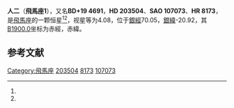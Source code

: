 {{Otheruses|subject=恆星|other=網路名人|人2}}
{{Starbox begin
| name = 飛馬座1
}}
{{Starbox observe
| epoch = [[J2000.0|J2000.0]]
| constell = [[飛馬座|飛馬座]]<ref name=SIMBAD>{{cite web
 | url=http://simbad.u-strasbg.fr/simbad/sim-id?Ident=HR+8173
 | title=Pulsating variable Star
 | publisher=Centre de Données astronomiques de Strasbourg
 | work=SIMBAD
 | accessdate=2012-07-13
 | archive-date=2019-09-26
 | archive-url=https://web.archive.org/web/20190926103148/http://simbad.u-strasbg.fr/simbad/sim-id?Ident=HR+8173
 | dead-url=no
 }}</ref><ref name=DATA>{{cite web
 | url=http://vizier.u-strasbg.fr/viz-bin/VizieR-5?-out.add=.&-source=5050&-corr=PK=HR&-out.max=9999&HR=8173
 | title=VizieR Detailed Page
 | accessdate=2012-07-13
 | archive-date=2016-03-05
 | archive-url=https://web.archive.org/web/20160305002918/http://vizier.u-strasbg.fr/viz-bin/VizieR-5?-out.add=.&-source=5050&-corr=PK=HR&-out.max=9999&HR=8173
 | dead-url=no
 }}</ref>
| 星官 = [[人_(星官)|人]]
| ra = {{RA|21|22|5.2}}<ref name=SIMBAD /><ref name=DATA />
| dec = {{DEC|+19|48|16}}<ref name=SIMBAD /><ref name=DATA />
| appmag_v = 4.08<ref name=SIMBAD /><ref name=DATA />
}}
{{Starbox character
| class = K1III<ref name=SIMBAD /><ref name=DATA />
| b-v = 1.11<ref name=SIMBAD /><ref name=DATA />
| u-b = 1.06<ref name=SIMBAD /><ref name=DATA />
| r-i = 0.54<ref name=SIMBAD /><ref name=DATA />
| variable = 
}}
{{Starbox astrometry
| radial_v = 1.06
| prop_mo_ra = -76
| parallax = 0.014
| p_error = 
}}
{{Starbox catalog
| names =BD+19 4691，[[SAO星表|SAO]] 107073，[[HD星表|HD]] 203504，[[HR星表|HR]] 8173}}
{{Starbox reference |Simbad=HR+8173}}
{{Starbox end}}

'''人二'''（'''飛馬座1'''），又名'''BD+19 4691'''，'''HD 203504'''、'''SAO 107073'''、'''HR 8173'''，是[[飛馬座|飛馬座]]的一颗恒星<ref name=SIMBAD /><ref name=DATA />，视星等为4.08，位于[[銀道座標系|銀經]]70.05，[[銀道座標系|銀緯]]-20.92，其[[B1900.0|B1900.0]]坐标为赤經{{RA|21|17|27.6}}，赤緯{{DEC|+19|-20.92|36}}。

== 参考文献 ==
{{reflist}}

{{飞马座恒星}}
{{星官|人|4|4}}

[[Category:飛馬座|Category:飛馬座]]
[[Category:HD和HDE天體|203504]]
[[Category:HR天體|8173]]
[[Category:SAO天體|107073]]


{{star-stub}}